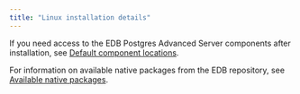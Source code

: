 ```yaml
---
title: "Linux installation details"
---
```


If you need access to the EDB Postgres Advanced Server components after installation, see [Default component locations](component_locations).

For information on available native packages from the EDB repository, see [Available native packages](rpm_packages).